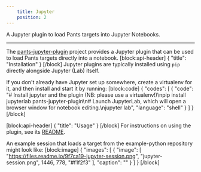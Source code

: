 ```yaml
---
    title: Jupyter
    position: 2
---
```


A Jupyter plugin to load Pants targets into Jupyter Notebooks.

---

The [pants-jupyter-plugin](https://github.com/pantsbuild/pants-jupyter-plugin/) project provides a Jupyter plugin that can be used to load Pants targets directly into a notebook.
[block:api-header]
{
  "title": "Installation"
}
[/block]
Jupyter plugins are typically installed using `pip` directly alongside Jupyter (Lab) itself.

If you don't already have Jupyter set up somewhere, create a virtualenv for it, and then install and start it by running:
[block:code]
{
  "codes": [
    {
      "code": "# Install jupyter and the plugin (NB: please use a virtualenv!)\npip install jupyterlab pants-jupyter-plugin\n# Launch JupyterLab, which will open a browser window for notebook editing.\njupyter lab",
      "language": "shell"
    }
  ]
}
[/block]

[block:api-header]
{
  "title": "Usage"
}
[/block]
For instructions on using the plugin, see its [README](https://github.com/pantsbuild/pants-jupyter-plugin/blob/main/README.md).

An example session that loads a target from the example-python repository might look like:
[block:image]
{
  "images": [
    {
      "image": [
        "https://files.readme.io/9f7ca19-jupyter-session.png",
        "jupyter-session.png",
        1446,
        778,
        "#f1f2f3"
      ],
      "caption": ""
    }
  ]
}
[/block]